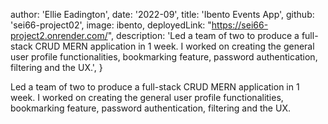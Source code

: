 
  author: 'Ellie Eadington',
  date: '2022-09',
  title: 'Ibento Events App',
  github: 'sei66-project02',
  image: ibento,
  deployedLink: "https://sei66-project2.onrender.com/",
  description:
    'Led a team of two to produce a full-stack CRUD MERN application in 1 week. I worked on creating the general user profile functionalities, bookmarking feature, password authentication, filtering and the UX.',
}


Led a team of two to produce a full-stack CRUD MERN application in 1 week. I worked on creating the general user profile functionalities, bookmarking feature, password authentication, filtering and the UX.



